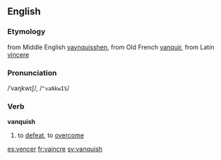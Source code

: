 ==English==
===Etymology===
from Middle English [[vaynquisshen]], from Old French [[vanquir]], from Latin [[vincere]]
===Pronunciation===
/ˈvaŋkwɪʃ/, /<tt>"vaNkwIS</tt>/
===Verb===
'''vanquish'''

#to [[defeat]], to [[overcome]]

[[es:vencer]]
[[fr:vaincre]]
[[sv:vanquish]]
